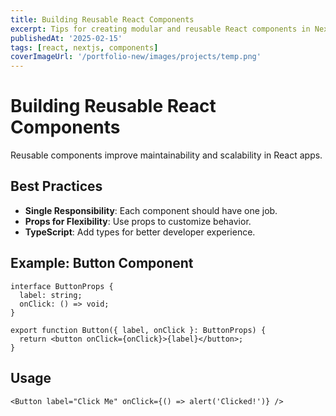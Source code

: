 ```yaml
---
title: Building Reusable React Components
excerpt: Tips for creating modular and reusable React components in Next.js.
publishedAt: '2025-02-15'
tags: [react, nextjs, components]
coverImageUrl: '/portfolio-new/images/projects/temp.png'
---
```


# Building Reusable React Components

Reusable components improve maintainability and scalability in React apps.

## Best Practices

- **Single Responsibility**: Each component should have one job.
- **Props for Flexibility**: Use props to customize behavior.
- **TypeScript**: Add types for better developer experience.

## Example: Button Component

```tsx
interface ButtonProps {
  label: string;
  onClick: () => void;
}

export function Button({ label, onClick }: ButtonProps) {
  return <button onClick={onClick}>{label}</button>;
}
```

## Usage

```tsx
<Button label="Click Me" onClick={() => alert('Clicked!')} />
```
